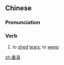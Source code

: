 ==Chinese==
{{zh-forms|s=垂泪}}

===Pronunciation===
{{zh-pron
|m=chuílèi
|c=seoi4 leoi6
|cat=v
}}

===Verb===
{{zh-verb}}

# {{lb|zh|literary}} to [[shed]] [[tear]]s; to [[weep]]

[[zh:垂淚]]